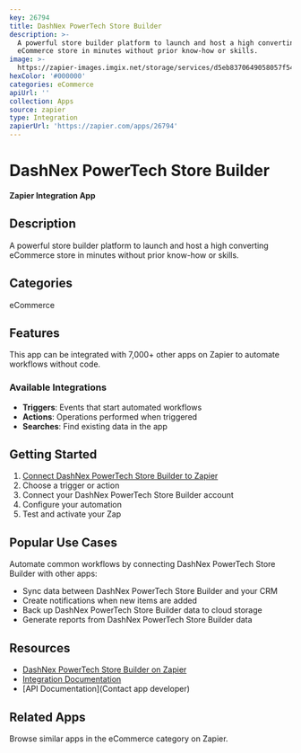 ```yaml
---
key: 26794
title: DashNex PowerTech Store Builder
description: >-
  A powerful store builder platform to launch and host a high converting
  eCommerce store in minutes without prior know-how or skills.
image: >-
  https://zapier-images.imgix.net/storage/services/d5eb8370649058057f545ad46393b267.png?auto=format%2Ccompress&ixlib=python-3.0.0&q=50
hexColor: '#000000'
categories: eCommerce
apiUrl: ''
collection: Apps
source: zapier
type: Integration
zapierUrl: 'https://zapier.com/apps/26794'
---
```

# DashNex PowerTech Store Builder

**Zapier Integration App**

## Description

A powerful store builder platform to launch and host a high converting eCommerce store in minutes without prior know-how or skills.

## Categories

eCommerce

## Features

This app can be integrated with 7,000+ other apps on Zapier to automate workflows without code.

### Available Integrations

- **Triggers**: Events that start automated workflows
- **Actions**: Operations performed when triggered
- **Searches**: Find existing data in the app

## Getting Started

1. [Connect DashNex PowerTech Store Builder to Zapier](https://zapier.com/apps/26794)
2. Choose a trigger or action
3. Connect your DashNex PowerTech Store Builder account
4. Configure your automation
5. Test and activate your Zap

## Popular Use Cases

Automate common workflows by connecting DashNex PowerTech Store Builder with other apps:

- Sync data between DashNex PowerTech Store Builder and your CRM
- Create notifications when new items are added
- Back up DashNex PowerTech Store Builder data to cloud storage
- Generate reports from DashNex PowerTech Store Builder data

## Resources

- [DashNex PowerTech Store Builder on Zapier](https://zapier.com/apps/26794)
- [Integration Documentation](https://zapier.com/apps/26794/integrations)
- [API Documentation](Contact app developer)

## Related Apps

Browse similar apps in the eCommerce category on Zapier.
